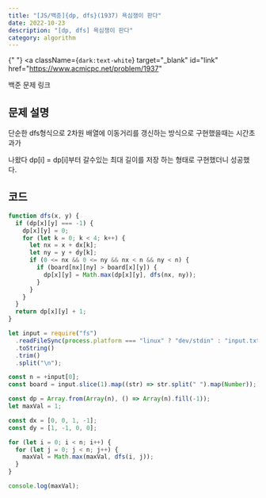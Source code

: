 ---
title: "[JS/백준]{dp, dfs}(1937) 욕심쟁이 판다"
date: 2022-10-23
description: "[dp, dfs] 욕심쟁이 판다"
category: algorithm
---

{" "}
<a
  className={`dark:text-white`}
  target="_blank"
  id="link"
  href="https://www.acmicpc.net/problem/1937"
>
  백준 문제 링크
</a>

<h2 className={`dark:text-white`}>문제 설명</h2>

단순한 dfs형식으로 2차원 배열에 이동거리를 갱신하는 방식으로 구현했을때는 시간초과가

나왔다 dp[i] = dp[i]부터 갈수있는 최대 길이를 저장 하는 형태로 구현했더니 성공했다.

<h2 className={`dark:text-white`}>코드</h2>

```js showLineNumbers
function dfs(x, y) {
  if (dp[x][y] === -1) {
    dp[x][y] = 0;
    for (let k = 0; k < 4; k++) {
      let nx = x + dx[k];
      let ny = y + dy[k];
      if (0 <= nx && 0 <= ny && nx < n && ny < n) {
        if (board[nx][ny] > board[x][y]) {
          dp[x][y] = Math.max(dp[x][y], dfs(nx, ny));
        }
      }
    }
  }
  return dp[x][y] + 1;
}

let input = require("fs")
  .readFileSync(process.platform === "linux" ? "dev/stdin" : "input.txt")
  .toString()
  .trim()
  .split("\n");

const n = +input[0];
const board = input.slice(1).map((str) => str.split(" ").map(Number));

const dp = Array.from(Array(n), () => Array(n).fill(-1));
let maxVal = 1;

const dx = [0, 0, 1, -1];
const dy = [1, -1, 0, 0];

for (let i = 0; i < n; i++) {
  for (let j = 0; j < n; j++) {
    maxVal = Math.max(maxVal, dfs(i, j));
  }
}

console.log(maxVal);
```

